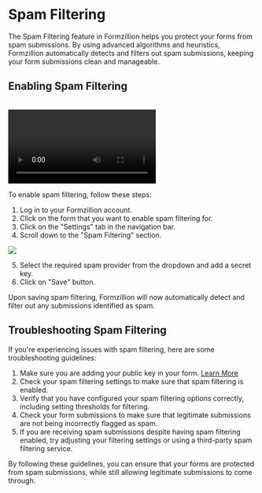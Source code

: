 # Spam Filtering

The Spam Filtering feature in Formzillion helps you protect your forms from spam submissions. By using advanced algorithms and heuristics, Formzillion automatically detects and filters out spam submissions, keeping your form submissions clean and manageable.

## Enabling Spam Filtering

<br />
<video controls>
  <source src="/videos/spam-filter.mp4" type="video/mp4" />
</video>


To enable spam filtering, follow these steps:

1. Log in to your Formzillion account.
2. Click on the form that you want to enable spam filtering for.
3. Click on the "Settings" tab in the navigation bar.
4. Scroll down to the "Spam Filtering" section.

![](/screenshots/spam-filter.png)

5. Select the required spam provider from the dropdown and add a secret key.
6. Click on "Save" button.

Upon saving spam filtering, Formzillion will now automatically detect and filter out any submissions identified as spam.

## Troubleshooting Spam Filtering

If you're experiencing issues with spam filtering, here are some troubleshooting guidelines:

1. Make sure you are adding your public key in your form. [Learn More](/setup/spam-protection)
2. Check your spam filtering settings to make sure that spam filtering is enabled.
3. Verify that you have configured your spam filtering options correctly, including setting thresholds for filtering.
4. Check your form submissions to make sure that legitimate submissions are not being incorrectly flagged as spam.
5. If you are receiving spam submissions despite having spam filtering enabled, try adjusting your filtering settings or using a third-party spam filtering service.

By following these guidelines, you can ensure that your forms are protected from spam submissions, while still allowing legitimate submissions to come through.
